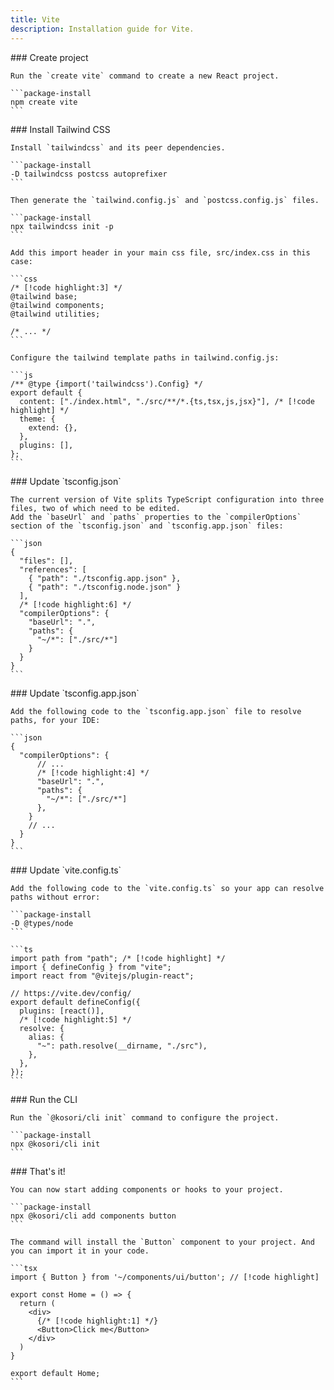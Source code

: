 ```yaml
---
title: Vite
description: Installation guide for Vite.
---
```


<Steps>

  <Step>
    ### Create project

    Run the `create vite` command to create a new React project.

    ```package-install
    npm create vite
    ```

  </Step>

  <Step>
    ### Install Tailwind CSS

    Install `tailwindcss` and its peer dependencies.

    ```package-install
    -D tailwindcss postcss autoprefixer
    ```

    Then generate the `tailwind.config.js` and `postcss.config.js` files.

    ```package-install
    npx tailwindcss init -p
    ```

    Add this import header in your main css file, src/index.css in this case:

    ```css
    /* [!code highlight:3] */
    @tailwind base;
    @tailwind components;
    @tailwind utilities;

    /* ... */
    ```

    Configure the tailwind template paths in tailwind.config.js:

    ```js
    /** @type {import('tailwindcss').Config} */
    export default {
      content: ["./index.html", "./src/**/*.{ts,tsx,js,jsx}"], /* [!code highlight] */
      theme: {
        extend: {},
      },
      plugins: [],
    };
    ```

  </Step>

  <Step>
    ### Update `tsconfig.json`

    The current version of Vite splits TypeScript configuration into three files, two of which need to be edited.
    Add the `baseUrl` and `paths` properties to the `compilerOptions` section of the `tsconfig.json` and `tsconfig.app.json` files:

    ```json
    {
      "files": [],
      "references": [
        { "path": "./tsconfig.app.json" },
        { "path": "./tsconfig.node.json" }
      ],
      /* [!code highlight:6] */
      "compilerOptions": {
        "baseUrl": ".",
        "paths": {
          "~/*": ["./src/*"]
        }
      }
    }
    ```

  </Step>

  <Step>
    ### Update `tsconfig.app.json`

    Add the following code to the `tsconfig.app.json` file to resolve paths, for your IDE:

    ```json
    {
      "compilerOptions": {
          // ...
          /* [!code highlight:4] */
          "baseUrl": ".",
          "paths": {
            "~/*": ["./src/*"]
          },
        }
        // ...
      }
    }
    ```

  </Step>

  <Step>
    ### Update `vite.config.ts`

    Add the following code to the `vite.config.ts` so your app can resolve paths without error:

    ```package-install
    -D @types/node
    ```

    ```ts
    import path from "path"; /* [!code highlight] */
    import { defineConfig } from "vite";
    import react from "@vitejs/plugin-react";

    // https://vite.dev/config/
    export default defineConfig({
      plugins: [react()],
      /* [!code highlight:5] */
      resolve: {
        alias: {
          "~": path.resolve(__dirname, "./src"),
        },
      },
    });
    ```

  </Step>

  <Step>
    ### Run the CLI

    Run the `@kosori/cli init` command to configure the project.

    ```package-install
    npx @kosori/cli init
    ```

  </Step>

  <Step>
    ### That's it!

    You can now start adding components or hooks to your project.

    ```package-install
    npx @kosori/cli add components button
    ```

    The command will install the `Button` component to your project. And you can import it in your code.

    ```tsx
    import { Button } from '~/components/ui/button'; // [!code highlight]

    export const Home = () => {
      return (
        <div>
          {/* [!code highlight:1] */}
          <Button>Click me</Button>
        </div>
      )
    }

    export default Home;
    ```

  </Step>
  
</Steps>

